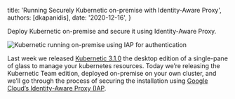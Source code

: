 
  title: 'Running Securely Kubernetic on-premise with Identity-Aware Proxy',
  authors: [dkapanidis],
  date: '2020-12-16',
}

Deploy Kubernetic on-premise and secure it using Identity-Aware Proxy.

<img src={Deployments} alt="Kubernetic running on-premise using IAP for authentication" />

Last week we released [Kubernetic 3.1.0](/blog/release-3-1-0) the desktop edition of a single-pane of glass to manage your kubernetes resources. Today we’re releasing the Kubernetic Team edition, deployed on-premise on your own cluster, and we’ll go through the process of securing the installation using [Google Cloud’s Identity-Aware Proxy (IAP](https://cloud.google.com/iap).
